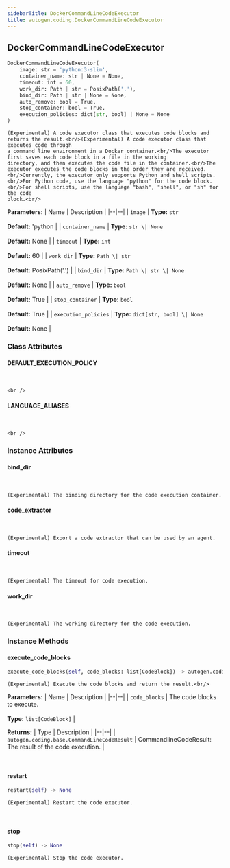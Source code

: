 ```yaml
---
sidebarTitle: DockerCommandLineCodeExecutor
title: autogen.coding.DockerCommandLineCodeExecutor
---
```

<h2 id="autogen.coding.DockerCommandLineCodeExecutor" class="doc doc-heading">
    <code class="doc-symbol doc-symbol-heading doc-symbol-class"></code>
    <span class="doc doc-object-name doc-class-name">DockerCommandLineCodeExecutor</span>
</h2>

```python
DockerCommandLineCodeExecutor(
    image: str = 'python:3-slim',
    container_name: str | None = None,
    timeout: int = 60,
    work_dir: Path | str = PosixPath('.'),
    bind_dir: Path | str | None = None,
    auto_remove: bool = True,
    stop_container: bool = True,
    execution_policies: dict[str, bool] | None = None
)
```

    (Experimental) A code executor class that executes code blocks and returns the result.<br/>(Experimental) A code executor class that executes code through
    a command line environment in a Docker container.<br/>The executor first saves each code block in a file in the working
    directory, and then executes the code file in the container.<br/>The executor executes the code blocks in the order they are received.<br/>Currently, the executor only supports Python and shell scripts.<br/>For Python code, use the language "python" for the code block.<br/>For shell scripts, use the language "bash", "shell", or "sh" for the code
    block.<br/>

<b>Parameters:</b>
| Name | Description |
|--|--|
| `image` | **Type:** `str`<br/><br/>**Default:** 'python |
| `container_name` | **Type:** `str \| None`<br/><br/>**Default:** None |
| `timeout` | **Type:** `int`<br/><br/>**Default:** 60 |
| `work_dir` | **Type:** `Path \| str`<br/><br/>**Default:** PosixPath('.') |
| `bind_dir` | **Type:** `Path \| str \| None`<br/><br/>**Default:** None |
| `auto_remove` | **Type:** `bool`<br/><br/>**Default:** True |
| `stop_container` | **Type:** `bool`<br/><br/>**Default:** True |
| `execution_policies` | **Type:** `dict[str, bool] \| None`<br/><br/>**Default:** None |

### Class Attributes

<code class="doc-symbol doc-symbol-heading doc-symbol-attribute"></code>
#### DEFAULT_EXECUTION_POLICY
<br />

    <br />

<code class="doc-symbol doc-symbol-heading doc-symbol-attribute"></code>
#### LANGUAGE_ALIASES
<br />

    <br />

### Instance Attributes

<code class="doc-symbol doc-symbol-heading doc-symbol-attribute"></code>
#### bind_dir
<br />

    (Experimental) The binding directory for the code execution container.

<code class="doc-symbol doc-symbol-heading doc-symbol-attribute"></code>
#### code_extractor
<br />

    (Experimental) Export a code extractor that can be used by an agent.

<code class="doc-symbol doc-symbol-heading doc-symbol-attribute"></code>
#### timeout
<br />

    (Experimental) The timeout for code execution.

<code class="doc-symbol doc-symbol-heading doc-symbol-attribute"></code>
#### work_dir
<br />

    (Experimental) The working directory for the code execution.

### Instance Methods

<code class="doc-symbol doc-symbol-heading doc-symbol-method"></code>
#### execute_code_blocks

```python
execute_code_blocks(self, code_blocks: list[CodeBlock]) -> autogen.coding.base.CommandLineCodeResult
```

    (Experimental) Execute the code blocks and return the result.<br/>

<b>Parameters:</b>
| Name | Description |
|--|--|
| `code_blocks` | The code blocks to execute.<br/><br/>**Type:** `list[CodeBlock]` |

<b>Returns:</b>
| Type | Description |
|--|--|
| `autogen.coding.base.CommandLineCodeResult` | CommandlineCodeResult: The result of the code execution. |

<br />

<code class="doc-symbol doc-symbol-heading doc-symbol-method"></code>
#### restart

```python
restart(self) -> None
```

    (Experimental) Restart the code executor.

<br />

<code class="doc-symbol doc-symbol-heading doc-symbol-method"></code>
#### stop

```python
stop(self) -> None
```

    (Experimental) Stop the code executor.

<br />